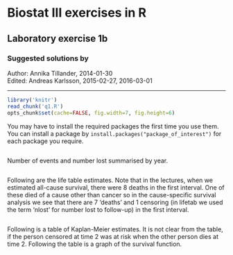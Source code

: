 Biostat III exercises in R
===========
Laboratory exercise 1b
-----------

### Suggested solutions by
Author: Annika Tillander, 2014-01-30 <br/>
Edited: Andreas Karlsson, 2015-02-27, 2016-03-01


-----------

```r
library('knitr')
read_chunk('q1.R')
opts_chunk$set(cache=FALSE, fig.width=7, fig.height=6)
```

You may have to install the required packages the first time you use
them. You can install a package by
`install.packages("package_of_interest")` for each package you
require.

```r
```

Number of events and number lost summarised by year.

```r
```

Following are the life table estimates. Note that in the lectures,
when we estimated all-cause survival, there were 8 deaths in the first
interval. One of these died of a cause other than cancer so in the
cause-specific survival analysis we see that there are 7 ‘deaths’ and
1 censoring (in lifetab we used the term ‘nlost’ for number lost to
follow-up) in the first interval.

```r
```

Following is a table of Kaplan-Meier estimates. It is not clear from
the table, if the person censored at time 2 was at risk when the other
person dies at time 2. Following the table is a graph of the survival
function.


```r
```
